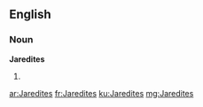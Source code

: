 ==English==

===Noun===
'''Jaredites'''

# {{plural of|Jaredite}}

[[ar:Jaredites]]
[[fr:Jaredites]]
[[ku:Jaredites]]
[[mg:Jaredites]]